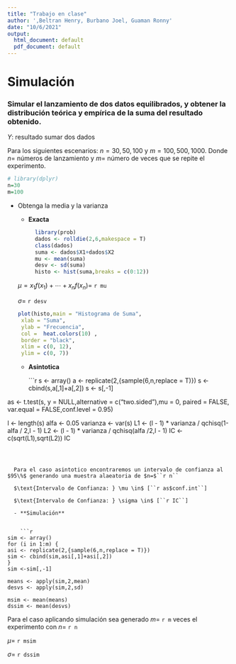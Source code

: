 ```yaml
---
title: "Trabajo en clase"
author: ',Beltran Henry, Burbano Joel, Guaman Ronny'
date: "10/6/2021"
output:
  html_document: default
  pdf_document: default
---
```


# Simulación
### Simular el lanzamiento de dos datos equilibrados, y obtener la distribución teórica y empírica de la suma del resultado obtenido.

$Y:$ resultado sumar dos dados 

Para los siguientes escenarios: $n=30,50,100$ y $m=100,500,1000$. Donde $n=$ números de lanzamiento y $m=$ número de veces que se repite el experimento.
```r
# library(dplyr)
n=30
m=100

```

- Obtenga la media y la varianza 
  
  - **Exacta** 
  
    
    ```r
      library(prob)
      dados <- rolldie(2,6,makespace = T)
      class(dados)
      suma <- dados$X1+dados$X2
      mu <- mean(suma)
      desv <- sd(suma)
      histo <- hist(suma,breaks = c(0:12))
    ```


  $\mu=x_1f(x_1)+\cdots+x_nf(x_n)=$ ``r mu``
      
  $\sigma=$ ``r desv``
      
      
    ```r
plot(histo,main = "Histograma de Suma",
     xlab = "Suma",
     ylab = "Frecuencia",
     col =  heat.colors(10) ,
     border = "black",
     xlim = c(0, 12),
     ylim = c(0, 7))
```
      
      
    
  - **Asintotica**
    
    ```r
s <- array()
a <- replicate(2,{sample(6,n,replace = T)}) 
s <- cbind(s,a[,1]+a[,2])
s <- s[,-1]

as <- t.test(s, y = NULL,alternative = c("two.sided"),mu = 0, paired = FALSE, var.equal = FALSE,conf.level = 0.95)

l <- length(s)
 alfa <- 0.05
 varianza <- var(s)
 L1 <- (l - 1) * varianza / qchisq(1-alfa / 2,l - 1)
 L2 <- (l - 1) * varianza / qchisq(alfa /2,l - 1)
 IC <- c(sqrt(L1),sqrt(L2))
 IC
```
      
      
      
  Para el caso asintotico encontraremos un intervalo de confianza al $95\%$ generando una muestra alaeatoria de $n=$``r n``
      
  $\text{Intervalo de Confianza: } \mu \in$ [``r as$conf.int``]
      
  $\text{Intervalo de Confianza: } \sigma \in$ [``r IC``] 
      
  - **Simulación**
    
    
    ```r
sim <- array()
for (i in 1:m) {
asi <- replicate(2,{sample(6,n,replace = T)}) 
sim <- cbind(sim,asi[,1]+asi[,2])
}
sim <-sim[,-1]

means <- apply(sim,2,mean)
desvs <- apply(sim,2,sd)

msim <- mean(means)
dssim <- mean(desvs)
```
      
      
  Para el caso aplicando simulación sea generado $m=$ ``r m`` veces el experimento con $n=$ ``r n``
      
  $\mu=$ ``r msim``
      
  $\sigma=$ ``r dssim``
    
